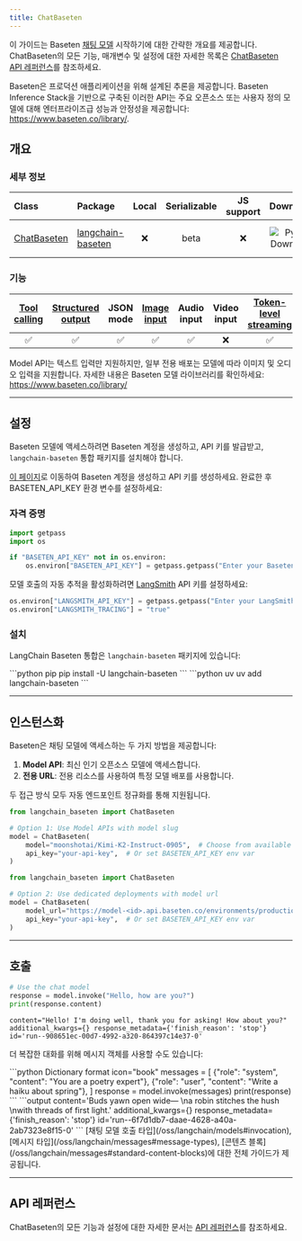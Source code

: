 ```yaml
---
title: ChatBaseten
---
```


이 가이드는 Baseten [채팅 모델](/oss/langchain/models) 시작하기에 대한 간략한 개요를 제공합니다. ChatBaseten의 모든 기능, 매개변수 및 설정에 대한 자세한 목록은 [ChatBaseten API 레퍼런스](https://python.langchain.com/api_reference/baseten/chat_models/langchain_baseten.chat_models.ChatBaseten.html)를 참조하세요.

Baseten은 프로덕션 애플리케이션을 위해 설계된 추론을 제공합니다. Baseten Inference Stack을 기반으로 구축된 이러한 API는 주요 오픈소스 또는 사용자 정의 모델에 대해 엔터프라이즈급 성능과 안정성을 제공합니다: https://www.baseten.co/library/.

## 개요

### 세부 정보

| Class | Package | Local | Serializable | JS support | Downloads | Version |
| :--- | :--- | :---: | :---: |  :---: | :---: | :---: |
| [ChatBaseten](https://python.langchain.com/api_reference/baseten/chat_models/langchain_baseten.chat_models.ChatBaseten.html) | [langchain-baseten](https://python.langchain.com/api_reference/baseten/index.html) | ❌ | beta | ❌ | ![PyPI - Downloads](https://img.shields.io/pypi/dm/langchain-baseten?style=flat-square&label=%20) | ![PyPI - Version](https://img.shields.io/pypi/v/langchain-baseten?style=flat-square&label=%20) |

### 기능

| [Tool calling](/oss/langchain/tools) | [Structured output](/oss/langchain/structured-output) | JSON mode | [Image input](/oss/langchain/messages#multimodal) | Audio input | Video input | [Token-level streaming](/oss/langchain/streaming/) | Native async | [Token usage](/oss/langchain/models#token-usage) | [Logprobs](/oss/langchain/models#log-probabilities) |
| :---: | :---: | :---: | :---: |  :---: | :---: | :---: | :---: | :---: | :---: |
| ✅ | ✅ | ✅ | ✅ | ✅ | ❌ | ✅ | ✅ | ✅ | ❌ |

Model API는 텍스트 입력만 지원하지만, 일부 전용 배포는 모델에 따라 이미지 및 오디오 입력을 지원합니다. 자세한 내용은 Baseten 모델 라이브러리를 확인하세요: https://www.baseten.co/library/

---

## 설정

Baseten 모델에 액세스하려면 Baseten 계정을 생성하고, API 키를 발급받고, `langchain-baseten` 통합 패키지를 설치해야 합니다.

[이 페이지](https://app.baseten.co)로 이동하여 Baseten 계정을 생성하고 API 키를 생성하세요. 완료한 후 BASETEN_API_KEY 환경 변수를 설정하세요:

### 자격 증명

```python Set API key icon="key"
import getpass
import os

if "BASETEN_API_KEY" not in os.environ:
    os.environ["BASETEN_API_KEY"] = getpass.getpass("Enter your Baseten API key: ")
```

모델 호출의 자동 <Tooltip tip="모델 실행의 각 단계를 로그하여 디버그하고 개선합니다">추적</Tooltip>을 활성화하려면 [LangSmith](https://docs.smith.langchain.com/) API 키를 설정하세요:

```python Enable tracing icon="flask"
os.environ["LANGSMITH_API_KEY"] = getpass.getpass("Enter your LangSmith API key: ")
os.environ["LANGSMITH_TRACING"] = "true"
```

### 설치

LangChain Baseten 통합은 `langchain-baseten` 패키지에 있습니다:

<CodeGroup>
    ```python pip
    pip install -U langchain-baseten
    ```
    ```python uv
    uv add langchain-baseten
    ```
</CodeGroup>

---

## 인스턴스화

Baseten은 채팅 모델에 액세스하는 두 가지 방법을 제공합니다:

1. **Model API**: 최신 인기 오픈소스 모델에 액세스합니다.
2. **전용 URL**: 전용 리소스를 사용하여 특정 모델 배포를 사용합니다.

두 접근 방식 모두 자동 엔드포인트 정규화를 통해 지원됩니다.


```python Initialize with model slug icon="robot"
from langchain_baseten import ChatBaseten

# Option 1: Use Model APIs with model slug
model = ChatBaseten(
    model="moonshotai/Kimi-K2-Instruct-0905",  # Choose from available model slugs: https://docs.baseten.co/development/model-apis/overview#supported-models
    api_key="your-api-key",  # Or set BASETEN_API_KEY env var
)
```

```python Initialize with model URL icon="link"
from langchain_baseten import ChatBaseten

# Option 2: Use dedicated deployments with model url
model = ChatBaseten(
    model_url="https://model-<id>.api.baseten.co/environments/production/predict",
    api_key="your-api-key",  # Or set BASETEN_API_KEY env var
)
```

---

## 호출

```python Basic invocation icon="play"
# Use the chat model
response = model.invoke("Hello, how are you?")
print(response.content)
```

```output
content="Hello! I'm doing well, thank you for asking! How about you?" additional_kwargs={} response_metadata={'finish_reason': 'stop'} id='run--908651ec-00d7-4992-a320-864397c14e37-0'
```

더 복잡한 대화를 위해 메시지 객체를 사용할 수도 있습니다:

<CodeGroup>
    ```python Dictionary format icon="book"
    messages = [
        {"role": "system", "content": "You are a poetry expert"},
        {"role": "user", "content": "Write a haiku about spring"},
    ]
    response = model.invoke(messages)
    print(response)
    ```
</CodeGroup>
```output
content='Buds yawn open wide—  \na robin stitches the hush  \nwith threads of first light.' additional_kwargs={} response_metadata={'finish_reason': 'stop'} id='run--6f7d1db7-daae-4628-a40a-2ab7323e8f15-0'
```


<Tip>
    [채팅 모델 호출 타입](/oss/langchain/models#invocation), [메시지 타입](/oss/langchain/messages#message-types), [콘텐츠 블록](/oss/langchain/messages#standard-content-blocks)에 대한 전체 가이드가 제공됩니다.
</Tip>

---

## API 레퍼런스

ChatBaseten의 모든 기능과 설정에 대한 자세한 문서는 [API 레퍼런스](https://python.langchain.com/api_reference/baseten/chat_models/langchain_baseten.chat_models.ChatBaseten.html)를 참조하세요.
